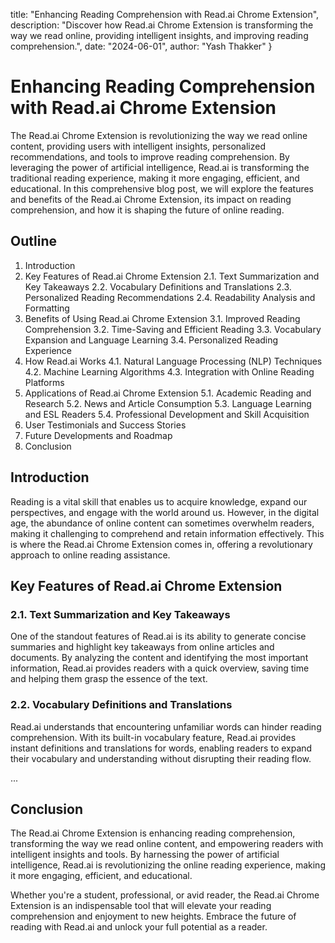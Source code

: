  title: "Enhancing Reading Comprehension with Read.ai Chrome Extension",
  description: "Discover how Read.ai Chrome Extension is transforming the way we read online, providing intelligent insights, and improving reading comprehension.",
  date: "2024-06-01",
  author: "Yash Thakker"
}

# Enhancing Reading Comprehension with Read.ai Chrome Extension

The Read.ai Chrome Extension is revolutionizing the way we read online content, providing users with intelligent insights, personalized recommendations, and tools to improve reading comprehension. By leveraging the power of artificial intelligence, Read.ai is transforming the traditional reading experience, making it more engaging, efficient, and educational. In this comprehensive blog post, we will explore the features and benefits of the Read.ai Chrome Extension, its impact on reading comprehension, and how it is shaping the future of online reading.

## Outline

1. Introduction
2. Key Features of Read.ai Chrome Extension
   2.1. Text Summarization and Key Takeaways
   2.2. Vocabulary Definitions and Translations
   2.3. Personalized Reading Recommendations
   2.4. Readability Analysis and Formatting
3. Benefits of Using Read.ai Chrome Extension
   3.1. Improved Reading Comprehension
   3.2. Time-Saving and Efficient Reading
   3.3. Vocabulary Expansion and Language Learning
   3.4. Personalized Reading Experience
4. How Read.ai Works
   4.1. Natural Language Processing (NLP) Techniques
   4.2. Machine Learning Algorithms
   4.3. Integration with Online Reading Platforms
5. Applications of Read.ai Chrome Extension
   5.1. Academic Reading and Research
   5.2. News and Article Consumption
   5.3. Language Learning and ESL Readers
   5.4. Professional Development and Skill Acquisition
6. User Testimonials and Success Stories
7. Future Developments and Roadmap
8. Conclusion

## Introduction

Reading is a vital skill that enables us to acquire knowledge, expand our perspectives, and engage with the world around us. However, in the digital age, the abundance of online content can sometimes overwhelm readers, making it challenging to comprehend and retain information effectively. This is where the Read.ai Chrome Extension comes in, offering a revolutionary approach to online reading assistance.

## Key Features of Read.ai Chrome Extension

### 2.1. Text Summarization and Key Takeaways

One of the standout features of Read.ai is its ability to generate concise summaries and highlight key takeaways from online articles and documents. By analyzing the content and identifying the most important information, Read.ai provides readers with a quick overview, saving time and helping them grasp the essence of the text.

### 2.2. Vocabulary Definitions and Translations

Read.ai understands that encountering unfamiliar words can hinder reading comprehension. With its built-in vocabulary feature, Read.ai provides instant definitions and translations for words, enabling readers to expand their vocabulary and understanding without disrupting their reading flow.

...

## Conclusion

The Read.ai Chrome Extension is enhancing reading comprehension, transforming the way we read online content, and empowering readers with intelligent insights and tools. By harnessing the power of artificial intelligence, Read.ai is revolutionizing the online reading experience, making it more engaging, efficient, and educational.

Whether you're a student, professional, or avid reader, the Read.ai Chrome Extension is an indispensable tool that will elevate your reading comprehension and enjoyment to new heights. Embrace the future of reading with Read.ai and unlock your full potential as a reader.